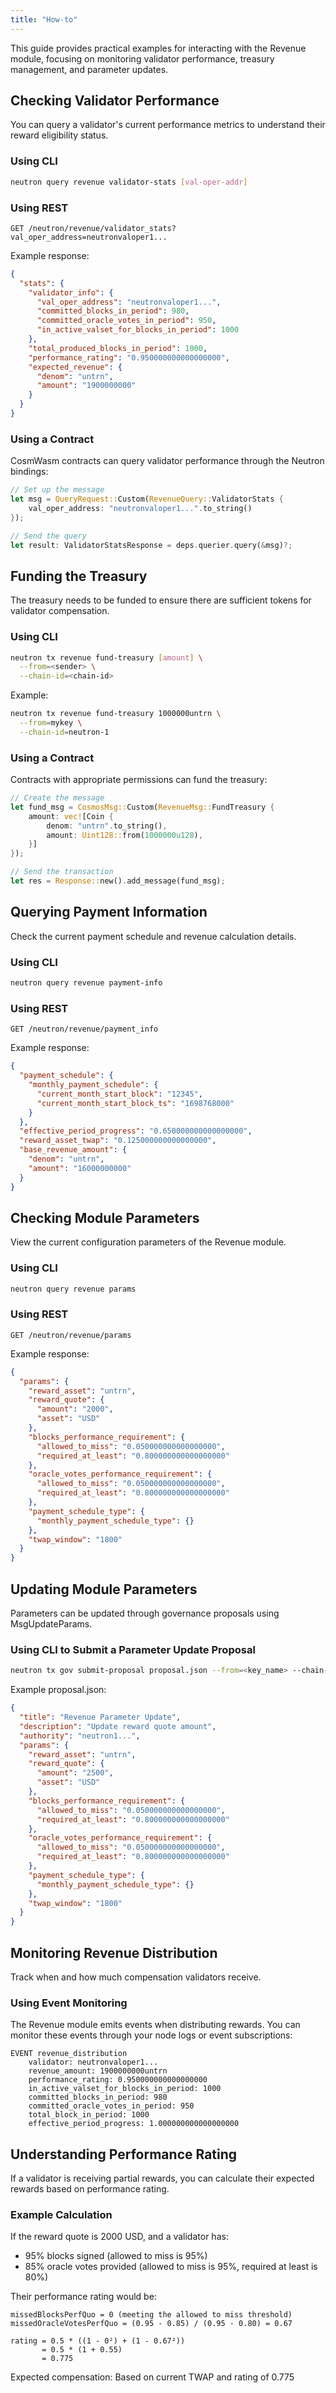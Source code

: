 ```yaml
---
title: "How-to"
---
```


This guide provides practical examples for interacting with the Revenue module, focusing on monitoring validator performance, treasury management, and parameter updates.

## Checking Validator Performance

You can query a validator's current performance metrics to understand their reward eligibility status.

### Using CLI

```bash
neutron query revenue validator-stats [val-oper-addr]
```

### Using REST

```
GET /neutron/revenue/validator_stats?val_oper_address=neutronvaloper1...
```

Example response:
```json
{
  "stats": {
    "validator_info": {
      "val_oper_address": "neutronvaloper1...",
      "committed_blocks_in_period": 980,
      "committed_oracle_votes_in_period": 950,
      "in_active_valset_for_blocks_in_period": 1000
    },
    "total_produced_blocks_in_period": 1000,
    "performance_rating": "0.950000000000000000",
    "expected_revenue": {
      "denom": "untrn",
      "amount": "1900000000"
    }
  }
}
```

### Using a Contract

CosmWasm contracts can query validator performance through the Neutron bindings:

```rust
// Set up the message
let msg = QueryRequest::Custom(RevenueQuery::ValidatorStats { 
    val_oper_address: "neutronvaloper1...".to_string() 
});

// Send the query
let result: ValidatorStatsResponse = deps.querier.query(&msg)?;
```

## Funding the Treasury

The treasury needs to be funded to ensure there are sufficient tokens for validator compensation.

### Using CLI

```bash
neutron tx revenue fund-treasury [amount] \
  --from=<sender> \
  --chain-id=<chain-id>
```

Example:
```bash
neutron tx revenue fund-treasury 1000000untrn \
  --from=mykey \
  --chain-id=neutron-1
```

### Using a Contract

Contracts with appropriate permissions can fund the treasury:

```rust
// Create the message
let fund_msg = CosmosMsg::Custom(RevenueMsg::FundTreasury { 
    amount: vec![Coin {
        denom: "untrn".to_string(),
        amount: Uint128::from(1000000u128),
    }]
});

// Send the transaction
let res = Response::new().add_message(fund_msg);
```

## Querying Payment Information

Check the current payment schedule and revenue calculation details.

### Using CLI

```bash
neutron query revenue payment-info
```

### Using REST

```
GET /neutron/revenue/payment_info
```

Example response:
```json
{
  "payment_schedule": {
    "monthly_payment_schedule": {
      "current_month_start_block": "12345",
      "current_month_start_block_ts": "1698768000"
    }
  },
  "effective_period_progress": "0.650000000000000000",
  "reward_asset_twap": "0.125000000000000000",
  "base_revenue_amount": {
    "denom": "untrn",
    "amount": "16000000000"
  }
}
```

## Checking Module Parameters

View the current configuration parameters of the Revenue module.

### Using CLI

```bash
neutron query revenue params
```

### Using REST

```
GET /neutron/revenue/params
```

Example response:
```json
{
  "params": {
    "reward_asset": "untrn",
    "reward_quote": {
      "amount": "2000",
      "asset": "USD"
    },
    "blocks_performance_requirement": {
      "allowed_to_miss": "0.050000000000000000",
      "required_at_least": "0.800000000000000000"
    },
    "oracle_votes_performance_requirement": {
      "allowed_to_miss": "0.050000000000000000",
      "required_at_least": "0.800000000000000000"
    },
    "payment_schedule_type": {
      "monthly_payment_schedule_type": {}
    },
    "twap_window": "1800"
  }
}
```

## Updating Module Parameters

Parameters can be updated through governance proposals using MsgUpdateParams.

### Using CLI to Submit a Parameter Update Proposal

```bash
neutron tx gov submit-proposal proposal.json --from=<key_name> --chain-id=<chain-id>
```

Example proposal.json:
```json
{
  "title": "Revenue Parameter Update",
  "description": "Update reward quote amount",
  "authority": "neutron1...",
  "params": {
    "reward_asset": "untrn",
    "reward_quote": {
      "amount": "2500",
      "asset": "USD"
    },
    "blocks_performance_requirement": {
      "allowed_to_miss": "0.050000000000000000",
      "required_at_least": "0.800000000000000000"
    },
    "oracle_votes_performance_requirement": {
      "allowed_to_miss": "0.050000000000000000",
      "required_at_least": "0.800000000000000000"
    },
    "payment_schedule_type": {
      "monthly_payment_schedule_type": {}
    },
    "twap_window": "1800"
  }
}
```

## Monitoring Revenue Distribution

Track when and how much compensation validators receive.

### Using Event Monitoring

The Revenue module emits events when distributing rewards. You can monitor these events through your node logs or event subscriptions:

```
EVENT revenue_distribution
    validator: neutronvaloper1...
    revenue_amount: 1900000000untrn
    performance_rating: 0.950000000000000000
    in_active_valset_for_blocks_in_period: 1000
    committed_blocks_in_period: 980
    committed_oracle_votes_in_period: 950
    total_block_in_period: 1000
    effective_period_progress: 1.000000000000000000
```

## Understanding Performance Rating

If a validator is receiving partial rewards, you can calculate their expected rewards based on performance rating.

### Example Calculation

If the reward quote is 2000 USD, and a validator has:
- 95% blocks signed (allowed to miss is 95%)
- 85% oracle votes provided (allowed to miss is 95%, required at least is 80%)

Their performance rating would be:
```
missedBlocksPerfQuo = 0 (meeting the allowed to miss threshold)
missedOracleVotesPerfQuo = (0.95 - 0.85) / (0.95 - 0.80) = 0.67

rating = 0.5 * ((1 - 0²) + (1 - 0.67²))
       = 0.5 * (1 + 0.55)
       = 0.775
```

Expected compensation: Based on current TWAP and rating of 0.775 